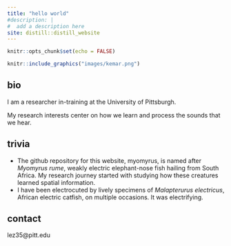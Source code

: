 ```yaml
---
title: "hello world"
#description: |
#  add a description here
site: distill::distill_website
---
```


```r
knitr::opts_chunk$set(echo = FALSE)

```


```r
knitr::include_graphics("images/kemar.png")
```


## bio
I am a researcher in-training at the University of Pittsburgh.

My research interests center on how we learn and process the sounds that we hear.


## trivia
- The github repository for this website, myomyrus, is named after *Myomyrus rume*, weakly electric elephant-nose fish hailing from South Africa. My research journey started with studying how these creatures learned spatial information.
- I have been electrocuted by lively specimens of *Malapterurus electricus*, African electric catfish, on multiple occasions.  It was electrifying.


## contact
lez35@pitt.edu